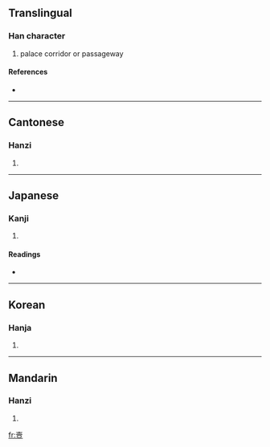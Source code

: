 {{see|壸}}
==Translingual==

===Han character===
{{Han char|rn=33|rad=士|as=10|sn=13|four=4010<sub>7</sub>|canj=土月一一 (GBMM)}}

# palace corridor or passageway

====References====
* {{Han ref|kx=0244.010|dkj=05667|dj=0484.060|hdz=10476.050|uh=58FC|ud=22780|bh=DCF2|bd=56562}}

----

==Cantonese==

===Hanzi===
{{yue-hanzi|jyut=|y=kwan2}}

# {{defn|Cantonese}}

----

==Japanese==

===Kanji===
{{ja-kanji|grade=|rs=士10}}

# {{defn|Japanese}}

====Readings====
* {{ja-readings|on=[[こん]] (kon)|kun=[[へやのつろ]] (heyanotsuro), [[おく]] (oku)}}

----

==Korean==

===Hanja===
{{ko-hanja|hangeul=호|rv=ho|mr=ho}}

# {{defn|Korean}}

----

==Mandarin==

===Hanzi===
{{cmn-hanzi|sim=壸|pin=[[kǔn]] ([[kun3]])|wg=k'un<sup>3</sup>}}

# {{defn|Mandarin}}

[[fr:壼]]